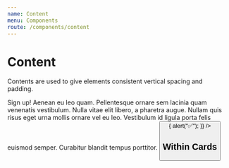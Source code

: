 ```yaml
---
name: Content
menu: Components
route: /components/content
---
```



# Content

<ComponentStatus stage="ready" responsive="yes" accessible="yes" />

Contents are used to give elements consistent vertical spacing and padding.

<Playground>
  <Content>
    <Heading level={2}>Sign up!</Heading>
    <Text>
      Aenean eu leo quam. Pellentesque ornare sem lacinia quam venenatis
      vestibulum. Nulla vitae elit libero, a pharetra augue. Nullam quis risus
      eget urna mollis ornare vel eu leo. Vestibulum id ligula porta felis
      euismod semper. Curabitur blandit tempus porttitor.
    </Text>
    <InputText placeholder="Name" />
    <InputText placeholder="Phone" />
    <InputText placeholder="Email" />
    <InputText
      multiline={true}
      placeholder="Describe yourself"
      name="describeAge"
    />
    <Button
      label="Submit"
      onClick={() => {
        alert("✅");
      }}
    />
  </Content>
</Playground>

## Within Cards

<Playground>
  <Card>
    <Title title="About me" />
    <Content>
      <Heading level={4}>My favourite food</Heading>
      <Text>
        Aenean eu leo quam. Pellentesque ornare sem lacinia quam venenatis vestibulum. Nulla vitae elit libero, a pharetra augue. Nullam quis risus eget urna mollis ornare vel eu leo. Vestibulum id ligula porta felis euismod semper. Curabitur blandit tempus porttitor.
      </Text>
    </Content>

    <Tabs>
      <Tab label="Eggs">
        🍳 Some eggs are laid by female animals of many different species,
        including birds, reptiles, amphibians, mammals, and fish, and have been
        eaten by humans for thousands of years.
      </Tab>
      <Tab label="Cheese">
        🧀 Cheese is a dairy product derived from milk that is produced in a wide
        range of flavors, textures, and forms by coagulation of the milk protein
        casein.
      </Tab>
    </Tabs>

  </Card>
</Playground>

## Content Properties

<Props of={Content} />
